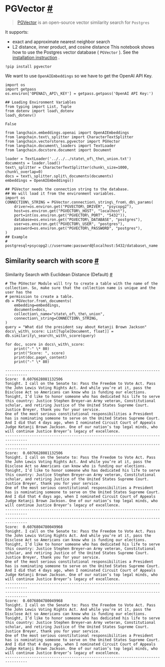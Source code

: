  PGVector
 [#](#pgvector "Permalink to this headline")
=======================================================
> 
> 
> 
> [PGVector](https://github.com/pgvector/pgvector) 
>  is an open-source vector similarity search for
>  `Postgres`
> 
> 
> 
> 
> 
 It supports:
* exact and approximate nearest neighbor search
* L2 distance, inner product, and cosine distance
 This notebook shows how to use the Postgres vector database (
 `PGVector`
 ).
 See the
 [installation instruction](https://github.com/pgvector/pgvector) 
 .
```
!pip install pgvector
```
 We want to use
 `OpenAIEmbeddings`
 so we have to get the OpenAI API Key.
```
import os
import getpass
os.environ['OPENAI\_API\_KEY'] = getpass.getpass('OpenAI API Key:')
```
```
## Loading Environment Variables
from typing import List, Tuple
from dotenv import load\_dotenv
load\_dotenv()
```
```
False
```
```
from langchain.embeddings.openai import OpenAIEmbeddings
from langchain.text\_splitter import CharacterTextSplitter
from langchain.vectorstores.pgvector import PGVector
from langchain.document\_loaders import TextLoader
from langchain.docstore.document import Document
```
```
loader = TextLoader('../../../state\_of\_the\_union.txt')
documents = loader.load()
text\_splitter = CharacterTextSplitter(chunk\_size=1000, chunk\_overlap=0)
docs = text\_splitter.split\_documents(documents)
embeddings = OpenAIEmbeddings()
```
```
## PGVector needs the connection string to the database.
## We will load it from the environment variables.
import os
CONNECTION\_STRING = PGVector.connection\_string\_from\_db\_params(
    driver=os.environ.get("PGVECTOR\_DRIVER", "psycopg2"),
    host=os.environ.get("PGVECTOR\_HOST", "localhost"),
    port=int(os.environ.get("PGVECTOR\_PORT", "5432")),
    database=os.environ.get("PGVECTOR\_DATABASE", "postgres"),
    user=os.environ.get("PGVECTOR\_USER", "postgres"),
    password=os.environ.get("PGVECTOR\_PASSWORD", "postgres"),
)
## Example
# postgresql+psycopg2://username:password@localhost:5432/database\_name
```
 Similarity search with score
 [#](#similarity-search-with-score "Permalink to this headline")
-----------------------------------------------------------------------------------------------
### 
 Similarity Search with Euclidean Distance (Default)
 [#](#similarity-search-with-euclidean-distance-default "Permalink to this headline")
```
# The PGVector Module will try to create a table with the name of the collection. So, make sure that the collection name is unique and the user has the 
# permission to create a table.
db = PGVector.from\_documents(
    embedding=embeddings,
    documents=docs,
    collection\_name="state\_of\_the\_union",
    connection\_string=CONNECTION\_STRING,
)
query = "What did the president say about Ketanji Brown Jackson"
docs\_with\_score: List[Tuple[Document, float]] = db.similarity\_search\_with\_score(query)
```
```
for doc, score in docs\_with\_score:
    print("-" \* 80)
    print("Score: ", score)
    print(doc.page\_content)
    print("-" \* 80)
```
```
--------------------------------------------------------------------------------
Score:  0.6076628081132506
Tonight. I call on the Senate to: Pass the Freedom to Vote Act. Pass the John Lewis Voting Rights Act. And while you’re at it, pass the Disclose Act so Americans can know who is funding our elections. 
Tonight, I’d like to honor someone who has dedicated his life to serve this country: Justice Stephen Breyer—an Army veteran, Constitutional scholar, and retiring Justice of the United States Supreme Court. Justice Breyer, thank you for your service. 
One of the most serious constitutional responsibilities a President has is nominating someone to serve on the United States Supreme Court. 
And I did that 4 days ago, when I nominated Circuit Court of Appeals Judge Ketanji Brown Jackson. One of our nation’s top legal minds, who will continue Justice Breyer’s legacy of excellence.
--------------------------------------------------------------------------------
--------------------------------------------------------------------------------
Score:  0.6076628081132506
Tonight. I call on the Senate to: Pass the Freedom to Vote Act. Pass the John Lewis Voting Rights Act. And while you’re at it, pass the Disclose Act so Americans can know who is funding our elections. 
Tonight, I’d like to honor someone who has dedicated his life to serve this country: Justice Stephen Breyer—an Army veteran, Constitutional scholar, and retiring Justice of the United States Supreme Court. Justice Breyer, thank you for your service. 
One of the most serious constitutional responsibilities a President has is nominating someone to serve on the United States Supreme Court. 
And I did that 4 days ago, when I nominated Circuit Court of Appeals Judge Ketanji Brown Jackson. One of our nation’s top legal minds, who will continue Justice Breyer’s legacy of excellence.
--------------------------------------------------------------------------------
--------------------------------------------------------------------------------
Score:  0.6076804780049968
Tonight. I call on the Senate to: Pass the Freedom to Vote Act. Pass the John Lewis Voting Rights Act. And while you’re at it, pass the Disclose Act so Americans can know who is funding our elections. 
Tonight, I’d like to honor someone who has dedicated his life to serve this country: Justice Stephen Breyer—an Army veteran, Constitutional scholar, and retiring Justice of the United States Supreme Court. Justice Breyer, thank you for your service. 
One of the most serious constitutional responsibilities a President has is nominating someone to serve on the United States Supreme Court. 
And I did that 4 days ago, when I nominated Circuit Court of Appeals Judge Ketanji Brown Jackson. One of our nation’s top legal minds, who will continue Justice Breyer’s legacy of excellence.
--------------------------------------------------------------------------------
--------------------------------------------------------------------------------
Score:  0.6076804780049968
Tonight. I call on the Senate to: Pass the Freedom to Vote Act. Pass the John Lewis Voting Rights Act. And while you’re at it, pass the Disclose Act so Americans can know who is funding our elections. 
Tonight, I’d like to honor someone who has dedicated his life to serve this country: Justice Stephen Breyer—an Army veteran, Constitutional scholar, and retiring Justice of the United States Supreme Court. Justice Breyer, thank you for your service. 
One of the most serious constitutional responsibilities a President has is nominating someone to serve on the United States Supreme Court. 
And I did that 4 days ago, when I nominated Circuit Court of Appeals Judge Ketanji Brown Jackson. One of our nation’s top legal minds, who will continue Justice Breyer’s legacy of excellence.
--------------------------------------------------------------------------------
```